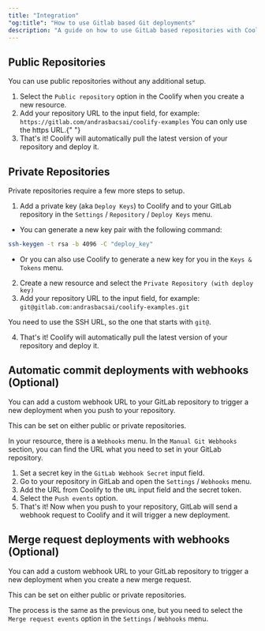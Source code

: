 ```yaml
---
title: "Integration"
"og:title": "How to use Gitlab based Git deployments"
description: "A guide on how to use GitLab based repositories with Coolify."
---
```


## Public Repositories

You can use public repositories without any additional setup.

1. Select the `Public repository` option in the Coolify when you create a new resource.
2. Add your repository URL to the input field, for example: `https://gitlab.com/andrasbacsai/coolify-examples`
   You can only use the https URL.{" "}
3. That's it! Coolify will automatically pull the latest version of your repository and deploy it.

## Private Repositories

Private repositories require a few more steps to setup.

1. Add a private key (aka `Deploy Keys`) to Coolify and to your GitLab repository in the `Settings` / `Repository` / `Deploy Keys` menu.


  - You can generate a new key pair with the following command: 
  
  ```bash
  ssh-keygen -t rsa -b 4096 -C "deploy_key" 
  ```

  - Or you can also use Coolify to generate a new key for you in the `Keys & Tokens` menu.


2. Create a new resource and select the `Private Repository (with deploy key)`
3. Add your repository URL to the input field, for example: `git@gitlab.com:andrasbacsai/coolify-examples.git`

You need to use the SSH URL, so the one that starts with `git@`.

4. That's it! Coolify will automatically pull the latest version of your repository and deploy it.

## Automatic commit deployments with webhooks (Optional)

You can add a custom webhook URL to your GitLab repository to trigger a new deployment when you push to your repository.

This can be set on either public or private repositories.

In your resource, there is a `Webhooks` menu. In the `Manual Git Webhooks` section, you can find the URL what you need to set in your GitLab repository.

1. Set a secret key in the `GitLab Webhook Secret` input field.
2. Go to your repository in GitLab and open the `Settings` / `Webhooks` menu.
3. Add the URL from Coolify to the `URL` input field and the secret token.
4. Select the `Push events` option.
5. That's it! Now when you push to your repository, GitLab will send a webhook request to Coolify and it will trigger a new deployment.

## Merge request deployments with webhooks (Optional)

You can add a custom webhook URL to your GitLab repository to trigger a new deployment when you create a new merge request.

This can be set on either public or private repositories.

The process is the same as the previous one, but you need to select the `Merge request events` option in the `Settings` / `Webhooks` menu.
